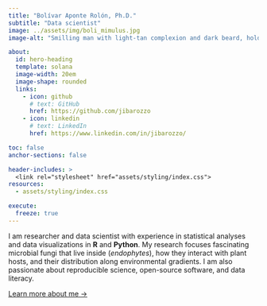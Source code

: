 ```yaml
---
title: "Bolívar Aponte Rolón, Ph.D."
subtitle: "Data scientist"
image: ../assets/img/boli_mimulus.jpg
image-alt: "Smilling man with light-tan complexion and dark beard, holding a Mimulus flower the mountainous outdoors"

about:
  id: hero-heading
  template: solana
  image-width: 20em
  image-shape: rounded
  links:
    - icon: github
      # text: GitHub
      href: https://github.com/jibarozzo
    - icon: linkedin
      # text: LinkedIn
      href: https://www.linkedin.com/in/jibarozzo/

toc: false
anchor-sections: false

header-includes: >
  <link rel="stylesheet" href="assets/styling/index.css">
resources:
  - assets/styling/index.css

execute: 
  freeze: true
---
```


::: {#hero-heading}
I am researcher and data scientist with experience in statistical analyses and data visualizations in **R** and **Python**. 
My research focuses fascinating microbial fungi that live inside (*endophytes*), how they interact with plant hosts, and their distribution along environmental gradients. I am also passionate about reproducible science, open-source software, and data literacy.

[Learn more about me &rarr;](/about){.about-links .subtitle}

:::

